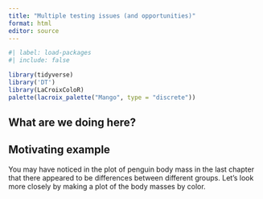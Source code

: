 ```yaml
---
title: "Multiple testing issues (and opportunities)"
format: html
editor: source
---
```


```r
#| label: load-packages
#| include: false

library(tidyverse)
library('DT')
library(LaCroixColoR)
palette(lacroix_palette("Mango", type = "discrete"))
```

## What are we doing here?



## Motivating example

You may have noticed in the plot of penguin body mass in the last chapter that there appeared to be differences between different groups. Let's look more closely by making a plot of the body masses by color.
